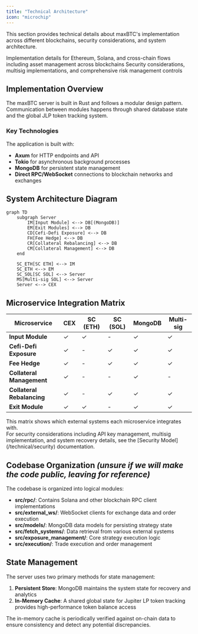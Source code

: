 ```yaml
---
title: "Technical Architecture"
icon: "microchip"
---
```

This section provides technical details about maxBTC's implementation across different blockchains, security considerations, and system architecture.

<div className="grid grid-cols-1 md:grid-cols-2 gap-4 mb-8">
  <Card title="Blockchain Integrations" icon="link-simple" href="/technical/blockchain_integrations">
    Implementation details for Ethereum, Solana, and cross-chain flows including asset management across blockchains
  </Card>
  <Card title="Security Model" icon="shield-halved" href="/technical/security">
    Security considerations, multisig implementations, and comprehensive risk management controls
  </Card>
</div>

## Implementation Overview

The maxBTC server is built in Rust and follows a modular design pattern. Communication between modules happens through shared database state and the global JLP token tracking system. 

### Key Technologies

The application is built with:

- **Axum** for HTTP endpoints and API
- **Tokio** for asynchronous background processes
- **MongoDB** for persistent state management
- **Direct RPC/WebSocket** connections to blockchain networks and exchanges

## System Architecture Diagram

```mermaid
graph TD
    subgraph Server
        IM[Input Module] <--> DB[(MongoDB)]
        EM[Exit Modules] <--> DB
        CD[Cefi-Defi Exposure] <--> DB
        FH[Fee Hedge] <--> DB
        CR[Collateral Rebalancing] <--> DB
        CM[Collateral Management] <--> DB
    end
    
    SC_ETH[SC ETH] <--> IM
    SC_ETH <--> EM
    SC_SOL[SC SOL] <--> Server
    MS[Multi-sig SOL] <--> Server
    Server <--> CEX
```

## Microservice Integration Matrix

<div className="overflow-x-auto">
  <table className="w-full mt-4">
    <thead>
      <tr>
        <th>Microservice</th>
        <th>CEX</th>
        <th>SC (ETH)</th>
        <th>SC (SOL)</th>
        <th>MongoDB</th>
        <th>Multi-sig</th>
      </tr>
    </thead>
    <tbody>
      <tr>
        <td><strong>Input Module</strong></td>
        <td>✓</td>
        <td>✓</td>
        <td>-</td>
        <td>✓</td>
        <td>✓</td>
      </tr>
      <tr>
        <td><strong>Cefi-Defi Exposure</strong></td>
        <td>✓</td>
        <td>-</td>
        <td>✓</td>
        <td>✓</td>
        <td>✓</td>
      </tr>
      <tr>
        <td><strong>Fee Hedge</strong></td>
        <td>✓</td>
        <td>-</td>
        <td>✓</td>
        <td>✓</td>
        <td>✓</td>
      </tr>
      <tr>
        <td><strong>Collateral Management</strong></td>
        <td>✓</td>
        <td>-</td>
        <td>-</td>
        <td>✓</td>
        <td>-</td>
      </tr>
      <tr>
        <td><strong>Collateral Rebalancing</strong></td>
        <td>✓</td>
        <td>-</td>
        <td>✓</td>
        <td>✓</td>
        <td>✓</td>
      </tr>
      <tr>
        <td><strong>Exit Module</strong></td>
        <td>✓</td>
        <td>✓</td>
        <td>-</td>
        <td>✓</td>
        <td>✓</td>
      </tr>
    </tbody>
  </table>
</div>

<div className="text-sm text-gray-500 mt-2">
  This matrix shows which external systems each microservice integrates with.
</div>

<Note>
  For security considerations including API key management, multisig implementation, and system recovery details, see the [Security Model](/technical/security) documentation.
</Note>

## Codebase Organization *(unsure if we will make the code public, leaving for reference)*

The codebase is organized into logical modules:

- **src/rpc/**: Contains Solana and other blockchain RPC client implementations
- **src/external_ws/**: WebSocket clients for exchange data and order execution
- **src/models/**: MongoDB data models for persisting strategy state
- **src/fetch_systems/**: Data retrieval from various external systems
- **src/exposure_management/**: Core strategy execution logic
- **src/execution/**: Trade execution and order management

## State Management

The server uses two primary methods for state management:

1. **Persistent Store**: MongoDB maintains the system state for recovery and analytics
2. **In-Memory Cache**: A shared global state for Jupiter LP token tracking provides high-performance token balance access

The in-memory cache is periodically verified against on-chain data to ensure consistency and detect any potential discrepancies.